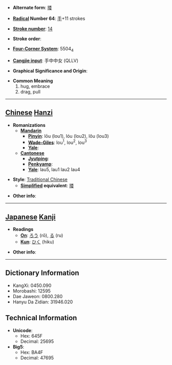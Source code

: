 * '''Alternate form''': [[搂]]

* '''[[Wiktionary:Chinese radical index| Radical]] Number 64''': [[Wiktionary:Chinese radical index 手|手]]+11 strokes

* '''[[Wiktionary:Chinese total strokes index|Stroke number]]''': [[Wiktionary:Chinese total strokes index 14|14]]

* '''Stroke order''': 

* '''[[Wiktionary:Chinese four corner index|Four-Corner System]]''': 5504<sub>4</sub>

* '''[[Wiktionary:Chinese Cangjie index|Cangjie input]]''': 手中中女 (QLLV)

* '''Graphical Significance and Origin''': 

* '''Common Meaning'''
*#hug, embrace
*# drag, pull


----

== [[Chinese]] [[Hanzi]] ==

* '''Romanizations'''
** '''[[Mandarin]]'''
*** '''[[Pinyin]]''': lōu (lou1), lóu (lou2), lǒu (lou3)
*** '''[[Wade-Giles]]''': lou<sup>1</sup>, lou<sup>2</sup>, lou<sup>3</sup>
*** '''[[Yale]]''': 
** '''[[Cantonese]]'''
*** '''[[Jyutping]]''':
*** '''[[Penkyamp]]''': 
*** '''[[Yale]]''': lau5, lau1 lau2 lau4

* '''Style''': [[Traditional Chinese]] 
** '''[[Simplified Chinese|Simplified]] equivalent''': [[搂]]

* '''Other info''': 

----

== [[Japanese]] [[Kanji]] ==

* '''Readings'''
** '''[[On]]''': [[ろう]] (rō), [[る]] (ru)
** '''[[Kun]]''': [[ひく]] (hiku)

* '''Other info''':  

----

== Dictionary Information ==

* KangXi: 0450.090
* Morobashi: 12595
* Dae Jaweon: 0800.280
* Hanyu Da Zidian: 31946.020

== Technical Information ==

* '''Unicode''':
** Hex: 645F
** Decimal: 25695
* '''Big5''':
** Hex: BA4F
** Decimal: 47695
